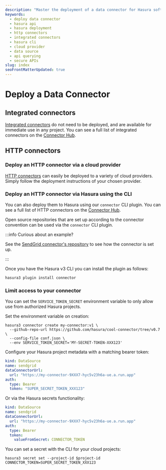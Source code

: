 ```yaml
---
description: "Master the deployment of a data connector for Hasura software with our comprehensive guide. Learn about HTTP connectors, integrated connectors, and how to use Hasura's CLI for effective deployment."
keywords:
  - deploy data connector
  - hasura api
  - hasura deployment
  - http connectors
  - integrated connectors
  - hasura cli
  - cloud provider
  - data source
  - api querying
  - secure APIs
slug: index
seoFrontMatterUpdated: true
---
```


# Deploy a Data Connector

## Integrated connectors

[Integrated connectors](/connectors/introduction.mdx/#integrated-connectors) do not need to be deployed, and are
available for immediate use in any project. You can see a full list of integrated connectors on the
[Connector Hub](https://hasura.io/connectors).

## HTTP connectors

### Deploy an HTTP connector via a cloud provider

[HTTP connectors](/connectors/introduction.mdx/#http-connectors) can easily be deployed to a variety of cloud providers.
Simply follow the deployment instructions of your chosen provider.

### Deploy an HTTP connector via Hasura using the CLI

You can also deploy them to Hasura using our `connector` CLI plugin. You can see a full list of HTTP connectors on the
[Connector Hub](https://hasura.io/connectors).

Open source repositories that are set up according to the connector convention can be used via the `connector` CLI
plugin.

:::info Curious about an example?

See the [SendGrid connector's repository](https://github.com/hasura/ndc-sendgrid/tree/main#sendgrid-connector) to see
how the connector is set up.

:::

Once you have the Hasura v3 CLI you can install the plugin as follows:

```bash
hasura3 plugin install connector
```

### Limit access to your connector

You can set the `SERVICE_TOKEN_SECRET` environment variable to only allow use from authorized Hasura projects.

Set the environment variable on creation:

```
hasura3 connector create my-connector:v1 \
  --github-repo-url https://github.com/hasura/cool-connector/tree/v0.7 \
  --config-file conf.json \
  --env SERVICE_TOKEN_SECRET='MY-SECRET-TOKEN-XXX123'
```

Configure your Hasura project metadata with a matching bearer token:

```yaml
kind: DataSource
name: sendgrid
dataConnectorUrl:
  url: "https://my-connector-9XXX7-hyc5v23h6a-ue.a.run.app"
auth:
  type: Bearer
  token: "SUPER_SECRET_TOKEN_XXX123"
```

Or via the Hasura secrets functionality:

```yaml
kind: DataSource
name: sendgrid
dataConnectorUrl:
  url: "https://my-connector-9XXX7-hyc5v23h6a-ue.a.run.app"
auth:
  type: Bearer
  token:
    valueFromSecret: CONNECTOR_TOKEN
```

You can set a secret with the CLI for your cloud projects:

```
hasura3 secret set --project-id $project-id CONNECTOR_TOKEN=SUPER_SECRET_TOKEN_XXX123
```
